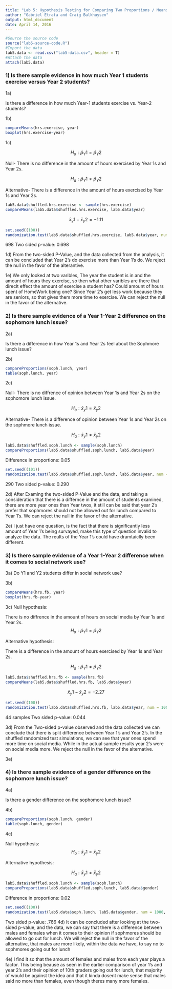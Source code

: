 ```yaml
---
title: "Lab 5: Hypothesis Testing for Comparing Two Proportions / Means"
author: "Gabriel Etrata and Craig Balkhuysen"
output: html_document
date: April 14, 2016
---
```


<!-- WARNING: This file must be in the same folder with the data and source code to work. DO NOT MODIFY THE CODE CHUNK BELOW OR CHANGE ANY FILENAMES-->

```r
#Source the source code
source("lab5-source-code.R")
#Import the data
lab5.data <- read.csv("lab5-data.csv", header = T)
#Attach the data
attach(lab5.data)
```

### 1) Is there sample evidence in how much Year 1 students exercise versus Year 2 students?

1a)

Is there a difference in how much Year-1 students exercise vs. Year-2 students?

1b)
```r
compareMeans(hrs.exercise, year)
boxplot(hrs.exercise~year)
```

1c)

$$H_o: \hat{p}_Y1 = \hat{p}_Y2$$

Null- There is no difference in the amount of hours exercised by Year 1s and Year 2s. 

$$H_a: \hat{p}_Y1 \neq \hat{p}_Y2$$

Alternative- There is a difference in the amount of hours exercised by Year 1s and Year 2s.

```r
lab5.data$shuffled.hrs.exercise <- sample(hrs.exercise)
compareMeans(lab5.data$shuffled.hrs.exercise, lab5.data$year)
```

$$\bar{x}_y1 - \bar{x}_y2 = -1.11$$

```r
set.seed((100))
randomization.test(lab5.data$shuffled.hrs.exercise, lab5.data$year, num = 1000)
```

698
Two sided p-value: 0.698

1d) 
  From the two-sided P-Value, and the data collected from the analysis, it can be concluded that Year 2's do exercise more than Year 1's do. We reject the null in the favor of the alterantive.

1e) 
  We only looked at two varibles, The year the student is in and the amount of hours they exercise, so then what other varibles are there that direclt effect the amount of exercise a student has? Could amount of hours spent of HomeWork being one? Since Year 2's get less work because they are seniors, so that gives them more time to exercise. We can reject the null in the favor of the alternative.

### 2) Is there sample evidence of a Year 1-Year 2 difference on the sophomore lunch issue? 

2a)

Is there a difference in how Year 1s and Year 2s feel about the Sophmore lunch issue?

2b)
```r
compareProportions(soph.lunch, year)
table(soph.lunch, year)
```

2c)

 Null- There is no diffrence of opinion between Year 1s and Year 2s on the sophomore lunch issue.
 
 $$H_o: \bar{x}_y1 = \bar{x}_y2$$
 
 Alternative- There is a difference of opinion between Year 1s and Year 2s on the sophmore lunch issue.
 
 $$H_a: \bar{x}_y1 \neq \bar{x}_y2$$
 
```r
lab5.data$shuffled.soph.lunch <- sample(soph.lunch)
compareProportions(lab5.data$shuffled.soph.lunch, lab5.data$year)
```

Difference in proportions: 0.05

```r
set.seed((101))
randomization.test(lab5.data$shuffled.soph.lunch, lab5.data$year, num = 1000)
```

290
Two sided p-value: 0.290

2d)  After Examing the two-sided P-Value and the data, and taking a consideration that there is a differnce in the amount of students examined, there are more year ones than Year twos, it still can be said that year 2's prefer that sophmores should not be allowed out for lunch compared to Year 1's. We can reject the null in the favor of the alternative.

2e) I just have one question, is the fact that there is significantly less amount of Year 1's being survayed, make this type of question invalid to analyze the data. The reults of the Year 1's could have dramtaiclly been different.

### 3) Is there sample evidence of a Year 1-Year 2 difference when it comes to social network use?

3a) Do Y1 and Y2 students differ in social network use?

3b)
```r
compareMeans(hrs.fb, year)
boxplot(hrs.fb~year)
```
3c)
Null hypothesis:

There is no diffrence in the amount of hours on social media by Year 1s and Year 2s. 
$$H_o: \hat{p}_Y1 = \hat{p}_Y2$$

Alternative hypothesis:

There is a difference in the amount of hours exercised by Year 1s and Year 2s.

$$H_a: \hat{p}_Y1 \neq \hat{p}_Y2$$

```r
lab5.data$shuffled.hrs.fb <- sample(hrs.fb)
compareMeans(lab5.data$shuffled.hrs.fb, lab5.data$year)
```

$$\bar{x}_y1 - \bar{x}_y2 = -2.27$$

```r
set.seed((100))
randomization.test(lab5.data$shuffled.hrs.fb, lab5.data$year, num = 1000)
```

44 samples
Two sided p-value: 0.044

3d) From the Two-sided p-value observed and the data collected we can conclude that there is split difference between Year 1's and Year 2's. In the shuffled randomized test simulations, we can see that year ones spend more time on social media. While in the actual sample results year 2's were on social media more. We reject the null in the favor of the alternative.
 

3e) 
  

### 4) Is there sample evidence of a gender difference on the sophomore lunch issue?

4a)

Is there a gender difference on the sophomore lunch issue?

4b)
```r
compareProportions(soph.lunch, gender)
table(soph.lunch, gender)
```


4c)

Null hypothesis:
$$H_o: \bar{x}_y1 = \bar{x}_y2$$

Alternative hypothesis:

$$H_a: \bar{x}_y1 \neq \bar{x}_y2$$

```r
lab5.data$shuffled.soph.lunch <- sample(soph.lunch)
compareProportions(lab5.data$shuffled.soph.lunch, lab5.data$gender)
```

Difference in proportions:  0.02
```r
set.seed((100))
randomization.test(lab5.data$soph.lunch, lab5.data$gender, num = 1000, dist = T)
```

Two sided p-value: .766
4d)
  It can be concluded after looking at the two-sided p-value, and the data, we can say that there is a difference between males and females when it comes to their opinion if sophmores should be allowed to go out for lunch. We will reject the null in the favor of the alternative, that males are more likely, within the data we have, to say no to sophmores going out for lunch

4e)
  I find it so that the amount of females and males from each year plays a factor. This being beause as seen in the earlier comparison of year 1's and year 2's and their opinion of 10th graders going out for lunch, that majority of would be against the idea and that it kinda dosent make sense that males said no more than females, even though theres many more females.
<!-- Continue your lab below. DON'T FORGET: before each use of the sample or randomization.test command, add set.seed() with some number of your choice in the parentheses. ALSO: when done, remove the "dist=T" argument from each randomization.test command in order to leave the long list of numbers out of your lab report.-->
